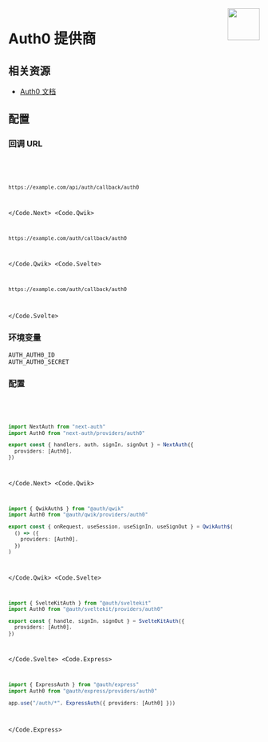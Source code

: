 
<img align="right" src="/img/providers/auth0.svg" width="64" height="64" />

# Auth0 提供商

## 相关资源

- [Auth0 文档](https://auth0.com/docs/authenticate)

## 配置

### 回调 URL

<Code>
  <Code.Next>

```bash
https://example.com/api/auth/callback/auth0
```

  </Code.Next>
  <Code.Qwik>

```bash
https://example.com/auth/callback/auth0
```

  </Code.Qwik>
  <Code.Svelte>

```bash
https://example.com/auth/callback/auth0
```

  </Code.Svelte>
</Code>

### 环境变量

```
AUTH_AUTH0_ID
AUTH_AUTH0_SECRET
```

### 配置

<Code>
  <Code.Next>

```ts filename="/auth.ts"
import NextAuth from "next-auth"
import Auth0 from "next-auth/providers/auth0"

export const { handlers, auth, signIn, signOut } = NextAuth({
  providers: [Auth0],
})
```

  </Code.Next>
  <Code.Qwik>
  
```ts filename="/src/routes/plugin@auth.ts"
import { QwikAuth$ } from "@auth/qwik"
import Auth0 from "@auth/qwik/providers/auth0"

export const { onRequest, useSession, useSignIn, useSignOut } = QwikAuth$(
  () => ({
    providers: [Auth0],
  })
)
```

  </Code.Qwik>
  <Code.Svelte>

```ts filename="/src/auth.ts"
import { SvelteKitAuth } from "@auth/sveltekit"
import Auth0 from "@auth/sveltekit/providers/auth0"

export const { handle, signIn, signOut } = SvelteKitAuth({
  providers: [Auth0],
})
```

  </Code.Svelte>
  <Code.Express>

```ts filename="/src/app.ts"
import { ExpressAuth } from "@auth/express"
import Auth0 from "@auth/express/providers/auth0"

app.use("/auth/*", ExpressAuth({ providers: [Auth0] }))
```

  </Code.Express>
</Code>
